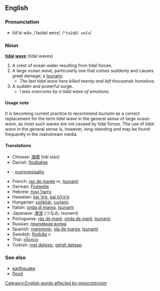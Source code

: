 {{quot|Tidal_wave}}

==English==

===Pronunciation===
*tīd'əl wāv, /ˈtaɪdəl weɪv/, /<tt>"taId@l weIv</tt>/

===Noun===
'''[[tidal]] [[wave]]''' (tidal waves)

# A crest of ocean water resulting from tidal forces.
# A large ocean wave, particularly one that comes suddenly and causes great damage; a [[tsunami]]. <!-- Don't need to redefine tsunami here -->
#* ''The last tidal wave here killed twenty and left thousands homeless.''
# A sudden and powerful surge.
#* ''I was overcome by a tidal wave of emotions.''

====Usage note====
It is becoming current practice to recommend ''tsunami'' as a correct replacement for the term ''tidal wave'' in the general sense of ''large ocean wave'', as most such waves are not caused by tidal forces.  The use of ''tidal wave'' in the general sense is, however, long-standing and may be found frequently in the mainstream media.

====Translations====
*Chinese: [[海啸]] (hǎi xiào)
*Danish: [[flodbølge]]
*{{fi}}: [[vuorovesiaalto]]
*French: [[raz de marée]] ''m'', [[tsunami]]
*German: [[Flutwelle]]
*Hebrew: [[נחשול גאות|נַחְשׁוֹל גֵאוּת]]
*Hawaiian: [[kai ʻeʻe]], [[kai hōʻeʻe]]
*Hungarian: [[szökőár]], [[cunami]]
*Italian: [[onda di marea]], [[tsunami]]
*Japanese: [[津波]] (つなみ, tsunami)
*Portuguese: [[rás de maré]], [[onda de maré]], [[tsunami]]
*Russian: [[приливная волна|прили́вная волна́]]
*Spanish: [[maremoto]], [[ola de marea]], [[tsunami]]
*Swedish: [[flodvåg]] ''c''
*Thai: [[คลื่นทะเล]]
*Turkish: [[met dalgası]], [[gelgit dalgası]]

===See also===
*[[earthquake]]
*[[flood]]

[[Category:English words affected by prescriptivism]]